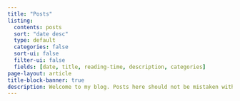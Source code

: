 ```yaml
---
title: "Posts"
listing:
  contents: posts
  sort: "date desc"
  type: default
  categories: false
  sort-ui: false
  filter-ui: false
  fields: [date, title, reading-time, description, categories]
page-layout: article
title-block-banner: true
description: Welcome to my blog. Posts here should not be mistaken with journal grade publications. What I write here is mostly what I learn myself and can therefore contain mistakes. Some blog posts are also just there so that I can structure my thoughts a bit. I publish these posts as a way to motivate myself to keep learning and as a way for others to learn alongside me. If you find any mistakes or have feedback, please leave a comment or get in contact with me. <br><br><span style="color:#98ceff;">I am still working on this part of the website. Please come back later to see what I am thinking about.</span>
---
```

